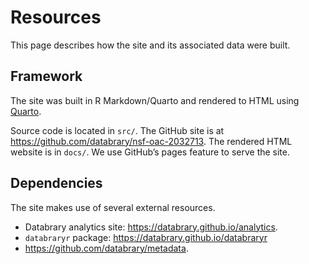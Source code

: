 # Resources

This page describes how the site and its associated data were built.

## Framework {-}

The site was built in R Markdown/Quarto and rendered to HTML using [Quarto](https://quarto.org).

Source code is located in `src/`. The GitHub site is at <https://github.com/databrary/nsf-oac-2032713>.
The rendered HTML website is in `docs/`.
We use GitHub's pages feature to serve the site.

## Dependencies {-}

The site makes use of several external resources.

- Databrary analytics site: <https://databrary.github.io/analytics>.
- `databraryr` package: <https://databrary.github.io/databraryr>
- <https://github.com/databrary/metadata>.
